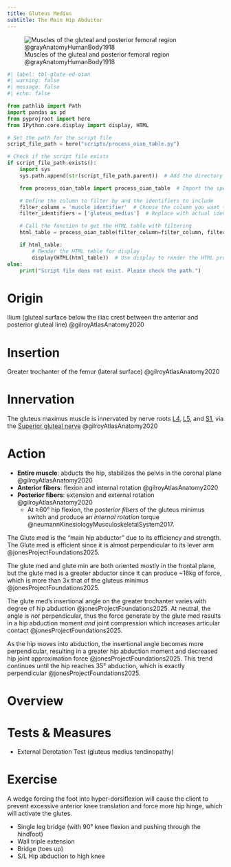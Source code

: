 ```yaml
---
title: Gluteus Medius
subtitle: The Main Hip Abductor 
---
```


![Muscles of the gluteal and posterior femoral region @grayAnatomyHumanBody1918](/The Archive/Images/Gray anatomy 1918 images/Myology/image434 Muscles of the gluteal and posterior femoral regions.gif)



```python
#| label: tbl-glute-ed-oian
#| warning: false
#| message: false
#| echo: false

from pathlib import Path
import pandas as pd
from pyprojroot import here
from IPython.core.display import display, HTML

# Set the path for the script file
script_file_path = here("scripts/process_oian_table.py")

# Check if the script file exists
if script_file_path.exists():
    import sys
    sys.path.append(str(script_file_path.parent))  # Add the directory of the script to the system path

    from process_oian_table import process_oian_table  # Import the specific function

    # Define the column to filter by and the identifiers to include
    filter_column = 'muscle_identifier'  # Choose the column you want to filter by
    filter_identifiers = ['gluteus_medius']  # Replace with actual identifiers you want to include

    # Call the function to get the HTML table with filtering
    html_table = process_oian_table(filter_column=filter_column, filter_identifiers=filter_identifiers)

    if html_table:
        # Render the HTML table for display
        display(HTML(html_table))  # Use display to render the HTML properly
else:
    print("Script file does not exist. Please check the path.")

```

# Origin {#origin}

Ilium (gluteal surface below the iliac crest between the anterior and posterior gluteal line) @gilroyAtlasAnatomy2020

# Insertion {#insertion}

Greater trochanter of the femur (lateral surface) @gilroyAtlasAnatomy2020

# Innervation {#innervation}

The gluteus maximus muscle is innervated by nerve roots [L4]({{< var ref-nerve-root.l4 >}}), [L5]({{< var ref-nerve-root.l5 >}}), and [S1]({{< var ref-nerve-root.s1 >}}), via the [Superior gluteal nerve]({{< var ref-superior-gluteal-nerve.path >}})  @gilroyAtlasAnatomy2020



# Action {#action}

- **Entire muscle**: abducts the hip, stabilizes the pelvis in the coronal plane @gilroyAtlasAnatomy2020
- **Anterior fibers**: flexion and internal rotation @gilroyAtlasAnatomy2020 
- **Posterior fibers**: extension and external rotation @gilroyAtlasAnatomy2020
    - At &ge;60&deg; hip flexion, the *posterior fibers* of the gluteus minimus switch and produce an *internal rotation* torque @neumannKinesiologyMusculoskeletalSystem2017.


The Glute med is the "main hip abductor" due to its efficiency and strength.
The Glute med is efficient since it is almost perpendicular to its lever arm @jonesProjectFoundations2025.

The glute med and glute min are both oriented mostly in the frontal plane, but the glute med is a greater abductor since it can produce ~16kg of force, which is more than 3x that of the gluteus minimus @jonesProjectFoundations2025.

The glute med's insertional angle on the greater trochanter varies with degree of hip abduction @jonesProjectFoundations2025.
At neutral, the angle is *not* perpendicular, thus the force generate by the glute med results in a hip abduction moment *and* joint compression which increases articular contact @jonesProjectFoundations2025.

As the hip moves into abduction, the insertional angle becomes more perpendicular, resulting in a greater hip abduction moment and decreased hip joint approximation force @jonesProjectFoundations2025.
This trend continues until the hip reaches 35&deg; abduction, which is exactly perpendicular @jonesProjectFoundations2025.


# Overview


# Tests & Measures

- External Derotation Test (gluteus medius tendinopathy)

# Exercise

A wedge forcing the foot into hyper-dorsiflexion will cause the client to prevent excessive anterior knee translation and force more hip hinge, which will activate the glutes.

- Single leg bridge (with 90&deg; knee flexion and pushing through the hindfoot)
- Wall triple extension
- Bridge (toes up)
- S/L Hip abduction to high knee
